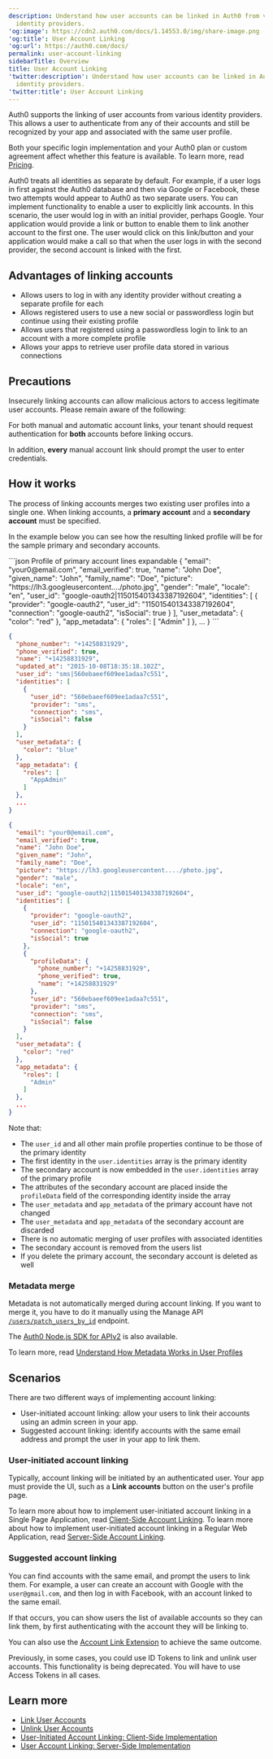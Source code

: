 ```yaml
---
description: Understand how user accounts can be linked in Auth0 from various
  identity providers.
'og:image': https://cdn2.auth0.com/docs/1.14553.0/img/share-image.png
'og:title': User Account Linking
'og:url': https://auth0.com/docs/
permalink: user-account-linking
sidebarTitle: Overview
title: User Account Linking
'twitter:description': Understand how user accounts can be linked in Auth0 from various
  identity providers.
'twitter:title': User Account Linking
---
```

Auth0 supports the linking of user accounts from various <Tooltip tip="Identity Provider (IdP): Service that stores and manages digital identities." cta="View Glossary" href="/docs/glossary?term=identity+providers">identity providers</Tooltip>. This allows a user to authenticate from any of their accounts and still be recognized by your app and associated with the same user profile.

<Card title="Availability varies by Auth0 plan">

Both your specific login implementation and your Auth0 plan or custom agreement affect whether this feature is available. To learn more, read [Pricing](https://auth0.com/pricing).

</Card>

Auth0 treats all identities as separate by default. For example, if a user logs in first against the Auth0 database and then via Google or Facebook, these two attempts would appear to Auth0 as two separate users. You can implement functionality to enable a user to explicitly link accounts. In this scenario, the user would log in with an initial provider, perhaps Google. Your application would provide a link or button to enable them to link another account to the first one. The user would click on this link/button and your application would make a call so that when the user logs in with the second provider, the second account is linked with the first.

## Advantages of linking accounts

* Allows users to log in with any identity provider without creating a separate profile for each
* Allows registered users to use a new social or <Tooltip tip="Passwordless: Form of authentication that does not rely on a password as the first factor." cta="View Glossary" href="/docs/glossary?term=passwordless">passwordless</Tooltip> login but continue using their existing profile
* Allows users that registered using a passwordless login to link to an account with a more complete profile
* Allows your apps to retrieve user profile data stored in various connections

## Precautions

Insecurely linking accounts can allow malicious actors to access legitimate user accounts. Please remain aware of the following:

For both manual and automatic account links, your tenant should request authentication for **both** accounts before linking occurs.

In addition, **every** manual account link should prompt the user to enter credentials.

## How it works

The process of linking accounts merges two existing user profiles into a single one. When linking accounts, a **primary account** and a **secondary account** must be specified.

In the example below you can see how the resulting linked profile will be for the sample primary and secondary accounts.

<CodeGroup>
```json Profile of primary account lines expandable
{
  "email": "your0@email.com",
  "email_verified": true,
  "name": "John Doe",
  "given_name": "John",
  "family_name": "Doe",
  "picture": "https://lh3.googleusercontent..../photo.jpg",
  "gender": "male",
  "locale": "en",
  "user_id": "google-oauth2|115015401343387192604",
  "identities": [
    {
      "provider": "google-oauth2",
      "user_id": "115015401343387192604",
      "connection": "google-oauth2",
      "isSocial": true
    }
  ],
  "user_metadata": {
    "color": "red"
  },
  "app_metadata": {
    "roles": [
      "Admin"
    ]
  },
  ...
}
```

```json Profile of secondary account lines
{
  "phone_number": "+14258831929",
  "phone_verified": true,
  "name": "+14258831929",
  "updated_at": "2015-10-08T18:35:18.102Z",
  "user_id": "sms|560ebaeef609ee1adaa7c551",
  "identities": [
    {
      "user_id": "560ebaeef609ee1adaa7c551",
      "provider": "sms",
      "connection": "sms",
      "isSocial": false
    }
  ],
  "user_metadata": {
    "color": "blue"
  },
  "app_metadata": {
    "roles": [
      "AppAdmin"
    ]
  },
  ...
}
```

```json Linked profile lines expandable
{
  "email": "your0@email.com",
  "email_verified": true,
  "name": "John Doe",
  "given_name": "John",
  "family_name": "Doe",
  "picture": "https://lh3.googleusercontent..../photo.jpg",
  "gender": "male",
  "locale": "en",
  "user_id": "google-oauth2|115015401343387192604",
  "identities": [
    {
      "provider": "google-oauth2",
      "user_id": "115015401343387192604",
      "connection": "google-oauth2",
      "isSocial": true
    },
    {
      "profileData": {
        "phone_number": "+14258831929",
        "phone_verified": true,
        "name": "+14258831929"
      },
      "user_id": "560ebaeef609ee1adaa7c551",
      "provider": "sms",
      "connection": "sms",
      "isSocial": false
    }
  ],
  "user_metadata": {
    "color": "red"
  },
  "app_metadata": {
    "roles": [
      "Admin"
    ]
  },
  ...
}
```
</CodeGroup>

Note that:

* The `user_id` and all other main profile properties continue to be those of the primary identity
* The first identity in the `user.identities` array is the primary identity
* The secondary account is now embedded in the `user.identities` array of the primary profile
* The attributes of the secondary account are placed inside the `profileData` field of the corresponding identity inside the array
* The `user_metadata` and `app_metadata` of the primary account have not changed
* The `user_metadata` and `app_metadata` of the secondary account are discarded
* There is no automatic merging of user profiles with associated identities
* The secondary account is removed from the users list
* If you delete the primary account, the secondary account is deleted as well

### Metadata merge

Metadata is not automatically merged during account linking. If you want to merge it, you have to do it manually using the Manage API [`/users/patch_users_by_id`](https://auth0.com/docs/api/v2#!/Users/patch_users_by_id) endpoint.

The [Auth0 Node.js SDK for APIv2](https://github.com/auth0/node-auth0/) is also available.

To learn more, read [Understand How Metadata Works in User Profiles](/docs/manage-users/user-accounts/metadata)

## Scenarios

There are two different ways of implementing account linking:

* User-initiated account linking: allow your users to link their accounts using an admin screen in your app.
* Suggested account linking: identify accounts with the same email address and prompt the user in your app to link them.

### User-initiated account linking

Typically, account linking will be initiated by an authenticated user. Your app must provide the UI, such as a **Link accounts** button on the user's profile page.

To learn more about how to implement user-initiated account linking in a Single Page Application, read [Client-Side Account Linking](/docs/manage-users/user-accounts/user-account-linking/user-initiated-account-linking-client-side-implementation). To learn more about how to implement user-initiated account linking in a Regular Web Application, read [Server-Side Account Linking](/docs/manage-users/user-accounts/user-account-linking/suggested-account-linking-server-side-implementation).

### Suggested account linking

You can find accounts with the same email, and prompt the users to link them. For example, a user can create an account with Google with the `user@gmail.com`, and then log in with Facebook, with an account linked to the same email.

If that occurs, you can show users the list of available accounts so they can link them, by first authenticating with the account they will be linking to.

You can also use the [Account Link Extension](/docs/customize/extensions/account-link-extension) to achieve the same outcome.

<Warning>

Previously, in some cases, you could use ID Tokens to link and unlink user accounts. This functionality is being deprecated. You will have to use Access Tokens in all cases.

</Warning>

## Learn more

* [Link User Accounts](/docs/manage-users/user-accounts/user-account-linking/link-user-accounts)
* [Unlink User Accounts](/docs/manage-users/user-accounts/user-account-linking/unlink-user-accounts)
* [User-Initiated Account Linking: Client-Side Implementation](/docs/manage-users/user-accounts/user-account-linking/user-initiated-account-linking-client-side-implementation)
* [User Account Linking: Server-Side Implementation](/docs/manage-users/user-accounts/user-account-linking/suggested-account-linking-server-side-implementation)